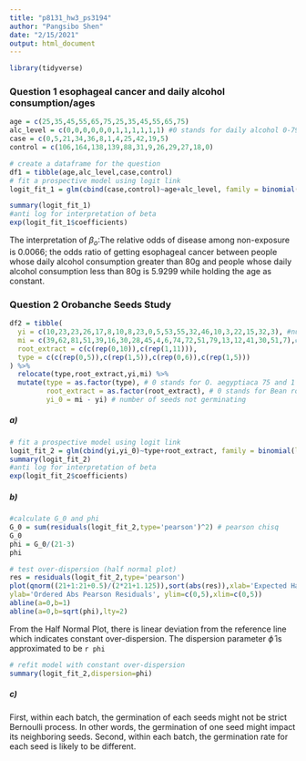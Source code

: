```yaml
---
title: "p8131_hw3_ps3194"
author: "Pangsibo Shen"
date: "2/15/2021"
output: html_document
---
```

```r
library(tidyverse)
```
### Question 1 esophageal cancer and daily alcohol consumption/ages

```r
age = c(25,35,45,55,65,75,25,35,45,55,65,75)
alc_level = c(0,0,0,0,0,0,1,1,1,1,1,1) #0 stands for daily alcohol 0-79g and 1 stands for daily alcohol consumption 80+g
case = c(0,5,21,34,36,8,1,4,25,42,19,5)
control = c(106,164,138,139,88,31,9,26,29,27,18,0)
```

```r
# create a dataframe for the question
df1 = tibble(age,alc_level,case,control)
# fit a prospective model using logit link
logit_fit_1 = glm(cbind(case,control)~age+alc_level, family = binomial(link = "logit"), data = df1)
```

```r
summary(logit_fit_1)
#anti log for interpretation of beta
exp(logit_fit_1$coefficients)
```
The interpretation of $\beta_o$:The relative odds of disease among non-exposure is 0.0066; the odds ratio of getting esophageal cancer between people whose daily alcohol consumption greater than 80g and people whose daily alcohol consumption less than 80g is 5.9299 while holding the age as constant.

### Question 2 Orobanche Seeds Study
```r
df2 = tibble(
  yi = c(10,23,23,26,17,8,10,8,23,0,5,53,55,32,46,10,3,22,15,32,3), #number of germinating
  mi = c(39,62,81,51,39,16,30,28,45,4,6,74,72,51,79,13,12,41,30,51,7),#number of seeds
  root_extract = c(c(rep(0,10)),c(rep(1,11))),
  type = c(c(rep(0,5)),c(rep(1,5)),c(rep(0,6)),c(rep(1,5)))
) %>%
  relocate(type,root_extract,yi,mi) %>%
  mutate(type = as.factor(type), # 0 stands for O. aegyptiaca 75 and 1 stands for O. aegyptiaca 73
         root_extract = as.factor(root_extract), # 0 stands for Bean root extraction and 1 stands for cucumber root extraction 
         yi_0 = mi - yi) # number of seeds not germinating
```

##### a)

```r
# fit a prospective model using logit link
logit_fit_2 = glm(cbind(yi,yi_0)~type+root_extract, family = binomial(link = "logit"), data = df2)
summary(logit_fit_2)
#anti log for interpretation of beta
exp(logit_fit_2$coefficients)
```
##### b)

```r
#calculate G_0 and phi 
G_0 = sum(residuals(logit_fit_2,type='pearson')^2) # pearson chisq 
G_0
phi = G_0/(21-3)
phi
```
```r
# test over-dispersion (half normal plot)
res = residuals(logit_fit_2,type='pearson')
plot(qnorm((21+1:21+0.5)/(2*21+1.125)),sort(abs(res)),xlab='Expected Half-Normal Order Stats',
ylab='Ordered Abs Pearson Residuals', ylim=c(0,5),xlim=c(0,5))
abline(a=0,b=1)
abline(a=0,b=sqrt(phi),lty=2)
```
From the Half Normal Plot, there is  linear deviation from the reference line which indicates constant over-dispersion. The dispersion parameter $\hat\phi$ is approximated to be `r phi`

```r
# refit model with constant over-dispersion
summary(logit_fit_2,dispersion=phi)
```
##### c)
First, within each batch, the germination of each seeds might not be strict Bernoulli process. In other words, the germination of one seed might impact its neighboring seeds. Second, within each batch, the germination rate for each seed is likely to be different. 

